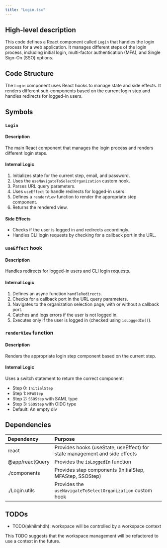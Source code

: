 ```yaml
---
title: "Login.tsx"
---
```


## High-level description
This code defines a React component called `Login` that handles the login process for a web application. It manages different steps of the login process, including initial login, multi-factor authentication (MFA), and Single Sign-On (SSO) options.

## Code Structure
The `Login` component uses React hooks to manage state and side effects. It renders different sub-components based on the current login step and handles redirects for logged-in users.

## Symbols

### `Login`
#### Description
The main React component that manages the login process and renders different login steps.

#### Internal Logic
1. Initializes state for the current step, email, and password.
2. Uses the `useNavigateToSelectOrganization` custom hook.
3. Parses URL query parameters.
4. Uses `useEffect` to handle redirects for logged-in users.
5. Defines a `renderView` function to render the appropriate step component.
6. Returns the rendered view.

#### Side Effects
- Checks if the user is logged in and redirects accordingly.
- Handles CLI login requests by checking for a callback port in the URL.

### `useEffect` hook
#### Description
Handles redirects for logged-in users and CLI login requests.

#### Internal Logic
1. Defines an async function `handleRedirects`.
2. Checks for a callback port in the URL query parameters.
3. Navigates to the organization selection page, with or without a callback port.
4. Catches and logs errors if the user is not logged in.
5. Executes only if the user is logged in (checked using `isLoggedIn()`).

### `renderView` function
#### Description
Renders the appropriate login step component based on the current step.

#### Internal Logic
Uses a switch statement to return the correct component:
- Step 0: `InitialStep`
- Step 1: `MFAStep`
- Step 2: `SSOStep` with SAML type
- Step 3: `SSOStep` with OIDC type
- Default: An empty div

## Dependencies
| Dependency | Purpose |
|:-----------|:--------|
| react | Provides hooks (useState, useEffect) for state management and side effects |
| @app/reactQuery | Provides the `isLoggedIn` function |
| ./components | Provides step components (InitialStep, MFAStep, SSOStep) |
| ./Login.utils | Provides the `useNavigateToSelectOrganization` custom hook |

## TODOs
- TODO(akhilmhdh): workspace will be controlled by a workspace context

This TODO suggests that the workspace management will be refactored to use a context in the future.